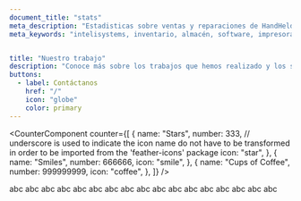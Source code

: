```yaml
---
document_title: "stats"
meta_description: "Estadisticas sobre ventas y reparaciones de HandHelds, impresoras industriales y software especializado."
meta_keywords: "intelisystems, inventario, almacén, software, impresoras, handheld"


title: "Nuestro trabajo"
description: "Conoce más sobre los trabajos que hemos realizado y los servicios que ofrecemos."
buttons:
  - label: Contáctanos
    href: "/"
    icon: "globe"
    color: primary
---
```


<CounterComponent
  counter={[
    {
      name: "Stars",
      number: 333,
      // underscore is used to indicate the icon name do not have to be transformed in order to be imported from the 'feather-icons' package
      icon: "star",
    },
    {
      name: "Smiles",
      number: 666666,
      icon: "smile",
    },
    {
      name: "Cups of Coffee",
      number: 999999999,
      icon: "coffee",
    },
  ]}
/>

<p class="text-text-disabled text-sm text-center mt-4">abc abc abc abc abc abc abc abc abc abc abc abc abc abc abc abc abc</p>
<br/>